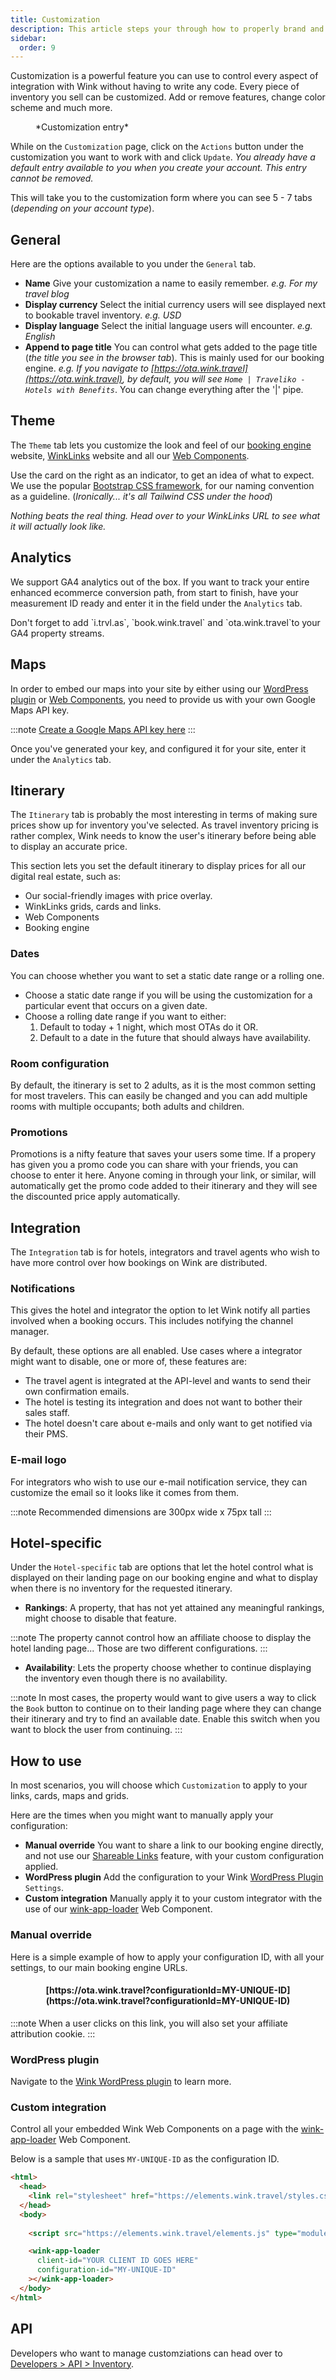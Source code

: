```yaml
---
title: Customization
description: This article steps your through how to properly brand and configure the experience for your users.
sidebar:
  order: 9
---
```



Customization is a powerful feature you can use to control every aspect of integration with Wink without having to write any code. Every piece of inventory you sell can be customized. Add or remove features, change color scheme and much more.

<figure>
<CloudinaryImage 
      width="700"
      height="631"
      resize="scale"
      quality="best"
      alt="Customization"
      src="academy/customization" 
      errorImage="noimage_opaque_nyrtl0.png"
    />
    <figcaption>*Customization entry*</figcaption>
</figure>

While on the `Customization` page, click on the `Actions` button under the customization you want to work with and click `Update`. 
*You already have a default entry available to you when you create your account. This entry cannot be removed.*

This will take you to the customization form where you can see 5 - 7 tabs (*depending on your account type*).

## General

Here are the options available to you under the `General` tab.

- **Name** Give your customization a name to easily remember. *e.g. For my travel blog*
- **Display currency** Select the initial currency users will see displayed next to bookable travel inventory. *e.g. USD*
- **Display language** Select the initial language users will encounter. *e.g. English*
- **Append to page title** You can control what gets added to the page title (*the title you see in the browser tab*). This is mainly used for our booking engine. *e.g. If you navigate to [https://ota.wink.travel](https://ota.wink.travel), by default, you will see `Home | Traveliko - Hotels with Benefits`*. You can change everything after the '|' pipe. 

## Theme

The `Theme` tab lets you customize the look and feel of our [booking engine](/booking-engine/in-a-nutshell) website, [WinkLinks](/link-manager/wink-links) website and all our [Web Components](/developers/web-components).

Use the card on the right as an indicator, to get an idea of what to expect. We use the popular [Bootstrap CSS framework](https://getbootstrap.com/docs/5.3/customize/color/), for our naming convention as a guideline.
(*Ironically... it's all Tailwind CSS under the hood*)

*Nothing beats the real thing. Head over to your WinkLinks URL to see what it will actually look like.*

## Analytics

We support GA4 analytics out of the box. If you want to track your entire enhanced ecommerce conversion path, from start to finish, have your measurement ID ready and enter it in the field under the `Analytics` tab. 

<Aside type="caution" title="Reminder">
  Don't forget to add `i.trvl.as`, `book.wink.travel` and `ota.wink.travel`to your GA4 property streams.
</Aside>

## Maps

In order to embed our maps into your site by either using our [WordPress plugin](/developers/wordpress) or [Web Components](/developers/web-components), you need to provide us with your own Google Maps API key. 

:::note
  [Create a Google Maps API key here](https://console.developers.google.com/projectselector2/apis/credentials?supportedpurview=project)
:::

Once you've generated your key, and configured it for your site, enter it under the `Analytics` tab.

## Itinerary

The `Itinerary` tab is probably the most interesting in terms of making sure prices show up for inventory you've selected. 
As travel inventory pricing is rather complex, Wink needs to know the user's itinerary before being able to display an accurate price.

This section lets you set the default itinerary to display prices for all our digital real estate, such as:

- Our social-friendly images with price overlay.
- WinkLinks grids, cards and links.
- Web Components
- Booking engine

### Dates

You can choose whether you want to set a static date range or a rolling one.

- Choose a static date range if you will be using the customization for a particular event that occurs on a given date.
- Choose a rolling date range if you want to either:
    1. Default to today + 1 night, which most OTAs do it OR.
    2. Default to a date in the future that should always have availability.

### Room configuration

By default, the itinerary is set to 2 adults, as it is the most common setting for most travelers. 
This can easily be changed and you can add multiple rooms with multiple occupants; both adults and children.

### Promotions

Promotions is a nifty feature that saves your users some time. If a propery has given you a promo code you can share with your friends, you can choose to enter it here. 
Anyone coming in through your link, or similar, will automatically get the promo code added to their itinerary and they will see the discounted price apply automatically.

## Integration

The `Integration` tab is for hotels, integrators and travel agents who wish to have more control over how bookings on Wink are distributed.

### Notifications

This gives the hotel and integrator the option to let Wink notify all parties involved when a booking occurs. 
This includes notifying the channel manager. 

By default, these options are all enabled. Use cases where a integrator might want to disable, one or more of, these features are:

- The travel agent is integrated at the API-level and wants to send their own confirmation emails.
- The hotel is testing its integration and does not want to bother their sales staff.
- The hotel doesn't care about e-mails and only want to get notified via their PMS.

### E-mail logo

For integrators who wish to use our e-mail notification service, they can customize the email so it looks like it comes from them.

:::note
  Recommended dimensions are 300px wide x 75px tall
:::

## Hotel-specific

Under the `Hotel-specific` tab are options that let the hotel control what is displayed on their landing page on our booking engine and what to display when there is no inventory for the requested itinerary.

- **Rankings**: A property, that has not yet attained any meaningful rankings, might choose to disable that feature.

:::note
  The property cannot control how an affiliate choose to display the hotel landing page... Those are two different configurations.
:::

- **Availability**: Lets the property choose whether to continue displaying the inventory even though there is no availability.

:::note
  In most cases, the property would want to give users a way to click the `Book` button to continue on to their landing page where they can change their itinerary and try to find an available date.
  Enable this switch when you want to block the user from continuing.
:::

## How to use 

In most scenarios, you will choose which `Customization` to apply to your links, cards, maps and grids. 

Here are the times when you might want to manually apply your configuration:

- **Manual override** You want to share a link to our booking engine directly, and not use our [Shareable Links](/studio/shareable-links) feature, with your custom configuration applied.
- **WordPress plugin** Add the configuration to your Wink [WordPress Plugin](/developers/wordpress) `Settings`.
- **Custom integration** Manually apply it to your custom integrator with the use of our [wink-app-loader](/developers/web-components#application-loader) Web Component.

### Manual override

Here is a simple example of how to apply your configuration ID, with all your settings, to our main booking engine URLs.

<h4 align="center">[https://ota.wink.travel?configurationId=MY-UNIQUE-ID](https://ota.wink.travel?configurationId=MY-UNIQUE-ID)</h4>

:::note
  When a user clicks on this link, you will also set your affiliate attribution cookie.
:::

### WordPress plugin 

Navigate to the [Wink WordPress plugin](/developers/wordpress) to learn more.

### Custom integration

Control all your embedded Wink Web Components on a page with the [wink-app-loader](/developers/web-components#application-loader) Web Component.

Below is a sample that uses `MY-UNIQUE-ID` as the configuration ID.

```html {11}
<html>
  <head>
    <link rel="stylesheet" href="https://elements.wink.travel/styles.css"></link>
  </head>
  <body>
    
    <script src="https://elements.wink.travel/elements.js" type="module" defer></script>

    <wink-app-loader
      client-id="YOUR CLIENT ID GOES HERE"
      configuration-id="MY-UNIQUE-ID"
    ></wink-app-loader>
  </body>
</html>
```

## API

Developers who want to manage customziations can head over to [Developers > API > Inventory](/developers/apis/#inventory-api).
